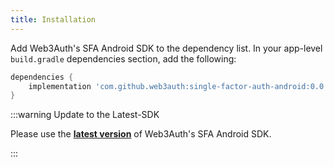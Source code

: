 ```yaml
---
title: Installation
---
```


Add Web3Auth's SFA Android SDK to the dependency list. In your app-level `build.gradle` dependencies
section, add the following:

```groovy
dependencies {
    implementation 'com.github.web3auth:single-factor-auth-android:0.0.6'
}
```

:::warning Update to the Latest-SDK

Please use the **[latest version](https://github.com/Web3Auth/single-factor-auth-android/releases)**
of Web3Auth's SFA Android SDK.

:::
